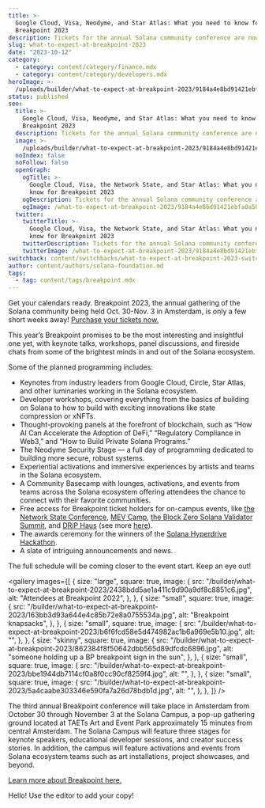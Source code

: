 ```yaml
---
title: >-
  Google Cloud, Visa, Neodyme, and Star Atlas: What you need to know for
  Breakpoint 2023
description: Tickets for the annual Solana community conference are now on sale.
slug: what-to-expect-at-breakpoint-2023
date: "2023-10-12"
category:
  - category: content/category/finance.mdx
  - category: content/category/developers.mdx
heroImage: >-
  /uploads/builder/what-to-expect-at-breakpoint-2023/9184a4e8bd91421ebfa0a50fbf987e63.jpg
status: published
seo:
  title: >-
    Google Cloud, Visa, Neodyme, and Star Atlas: What you need to know for
    Breakpoint 2023
  description: Tickets for the annual Solana community conference are now on sale.
  image: >-
    /uploads/builder/what-to-expect-at-breakpoint-2023/9184a4e8bd91421ebfa0a50fbf987e63.jpg
  noIndex: false
  noFollow: false
  openGraph:
    ogTitle: >-
      Google Cloud, Visa, the Network State, and Star Atlas: What you need to
      know for Breakpoint 2023
    ogDescription: Tickets for the annual Solana community conference are now on sale.
    ogImage: /what-to-expect-at-breakpoint-2023/9184a4e8bd91421ebfa0a50fbf987e63.jpg
  twitter:
    twitterTitle: >-
      Google Cloud, Visa, the Network State, and Star Atlas: What you need to
      know for Breakpoint 2023
    twitterDescription: Tickets for the annual Solana community conference are now on sale.
    twitterImage: /what-to-expect-at-breakpoint-2023/9184a4e8bd91421ebfa0a50fbf987e63.jpg
switchback: content/switchbacks/what-to-expect-at-breakpoint-2023-switchback.mdx
author: content/authors/solana-foundation.md
tags:
  - tag: content/tags/breakpoint.mdx
---
```


Get your calendars ready. Breakpoint 2023, the annual gathering of the Solana community being held Oct. 30-Nov. 3 in Amsterdam, is only a few short weeks away! [Purchase your tickets now.](https://solana.com/breakpoint/tickets)

This year’s Breakpoint promises to be the most interesting and insightful one yet, with keynote talks, workshops, panel discussions, and fireside chats from some of the brightest minds in and out of the Solana ecosystem.

Some of the planned programming includes:

- Keynotes from industry leaders from Google Cloud, Circle, Star Atlas, and other luminaries working in the Solana ecosystem.
- Developer workshops, covering everything from the basics of building on Solana to how to build with exciting innovations like state compression or xNFTs.
- Thought-provoking panels at the forefront of blockchain, such as “How AI Can Accelerate the Adoption of DeFi,” “Regulatory Compliance in Web3,” and “How to Build Private Solana Programs.”
- The Neodyme Security Stage — a full day of programming dedicated to building more secure, robust systems.
- Experiential activations and immersive experiences by artists and teams in the Solana ecosystem.
- A Community Basecamp with lounges, activations, and events from teams across the Solana ecosystem offering attendees the chance to connect with their favorite communities.
- Free access for Breakpoint ticket holders for on-campus events, like [the Network State Conference](https://lu.ma/tnsconf), [MEV Camp](https://lu.ma/tsh05i9i), [the Block Zero Solana Validator Summit](https://lu.ma/0k9m99s1), and [DRiP Haus](https://lu.ma/drip) (see more [here](https://solana.com/breakpoint/side-events)).
- The awards ceremony for the winners of the [Solana Hyperdrive Hackathon](https://solana.com/hyperdrive).
- A slate of intriguing announcements and news.

The full schedule will be coming closer to the event start. Keep an eye out!

<gallery
  images={[
    {
      size: "large",
      square: true,
      image: {
        src: "/builder/what-to-expect-at-breakpoint-2023/2438bdd5ae1a411c9d90a9df8c8851c6.jpg",
        alt: "Attendees at Breakpoint 2022",
      },
    },
    {
      size: "small",
      square: true,
      image: {
        src: "/builder/what-to-expect-at-breakpoint-2023/163bb3d93a644e4c85b72e8a0755534a.jpg",
        alt: "Breakpoint knapsacks",
      },
    },
    {
      size: "small",
      square: true,
      image: {
        src: "/builder/what-to-expect-at-breakpoint-2023/b6f6fcd58e5d474982ac1b6a969e5b10.jpg",
        alt: "",
      },
    },
    {
      size: "skinny",
      square: true,
      image: {
        src: "/builder/what-to-expect-at-breakpoint-2023/862384f8f50642dbb565d89dfcdc6896.jpg",
        alt: "someone holding up a BP breakpoint sign in the sun",
      },
    },
    {
      size: "small",
      square: true,
      image: {
        src: "/builder/what-to-expect-at-breakpoint-2023/bbe1944db7114cf0a8f0cc90cf8259f4.jpg",
        alt: "",
      },
    },
    {
      size: "small",
      square: true,
      image: {
        src: "/builder/what-to-expect-at-breakpoint-2023/5a4caabe303346e590fa7a26d78bdb1d.jpg",
        alt: "",
      },
    },
  ]}
/>

The third annual Breakpoint conference will take place in Amsterdam from October 30 through November 3 at the Solana Campus, a pop-up gathering ground located at TAETs Art and Event Park approximately 15 minutes from central Amsterdam. The Solana Campus will feature three stages for keynote speakers, educational developer sessions, and creator success stories. In addition, the campus will feature activations and events from Solana ecosystem teams such as art installations, project showcases, and beyond.

[Learn more about Breakpoint here.](https://solana.com/breakpoint)

Hello! Use the editor to add your copy!
